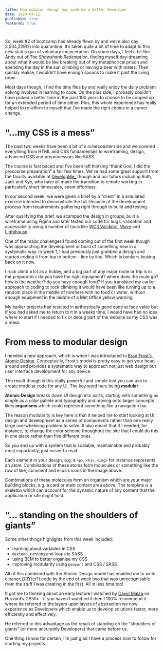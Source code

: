 ```yaml
---
title: How modular design has made me a better Developer
date: 2020-04-12
published: true
featured: true

---
```

So, week #2 of bootcamp has already flown by and we’re also day 3,504,229(?) into quarantine. It’s taken quite a bit of time to adapt to this new status quo of voluntary incarceration. On some days, I feel a bit like Andy out of The _Shawshank Redemption_, finding myself day-dreaming about what it would be like breaking out of my metaphorical prison and spending the day in the sun climbing or having a beer with mates. Then quickly realise, I wouldn’t have enough spoons to make it past the living room.

Most days though, I find the time flies by and really enjoy the daily problem solving involved in learning to code. On the plus side, I probably couldn’t have picked a better time in the past 100 years to choose to be cooped up for an extended period of time either. Plus, this whole experience has really helped to re-affirm to myself that I’ve made the right choice in a career change.

# “…my CSS is a mess”
The past two weeks have been a bit of a rollercoaster ride and we covered everything from HTML and CSS fundamentals to wireframing, design, advanced CSS and preprocessors like SASS.

The course is fast paced and I’ve been left thinking “thank God, I did the precourse preparation” a fair few times. We’ve had some great support from the faculty available at [DevelopMe_](https://developme.tech/) though and our tutors including Ruth, Jack and Kye, who have all made the transition to remote working in particularly short timescales, seem effortless.

In our second week, we were given a brief by a “client” in a simulated exercise intended to demonstrate the full lifecycle of the development process from requirements gathering right through to build and testing.

After qualifying the brief, we scamped the design in groups, built a wireframe using Figma and later tested our code for bugs, validation and accessability using a number of tools like [WC3 Validator](https://validator.w3.org/), [Wave](https://wave.webaim.org/) and [Lighthouse](https://developers.google.com/web/tools/lighthouse).

One of the major challenges I found coming out of the first week though was approaching the development or build of something new in a systematic way. In week 1, I had previously just grabbed a design and started coding it from top to bottom - line by line. Which is bonkers looking back on it now.

I rock climb a lot as a hobby, and a big part of any major route or trip is in the preparation: do you have the right equipment? where does the route go? how is the weather? do you have enough food? If you translated my earlier approach to coding to rock climbing it would have been like turning up to a random place in the middle of nowhere with no food or water, without enough equipment in the middle of a Met Office yellow warning.

My earlier projects had resulted in aethestically good code at face value but if you had asked me to return to it in a weeks time, I would have had no idea where to start if I needed to fix or debug part of the website as my CSS was a mess.

# From mess to modular design
I needed a new approach, which is when I was introduced to [Brad Frost’s, Atomic Design](https://atomicdesign.bradfrost.com/). Conceptually, Frost’s model is pretty easy to get your head around and provides a systematic way to approach not just web design but user interface development for any device.

The result though is this really powerful and simple tool you can use to create modular code for any UI. The key word here being **modular**.

**Atomic Design** breaks down UI design into parts, starting with something as simple as a color pallete and typography and moving onto larger concepts likes **organisms** which could represent something like a navigation bar.

The reason modularity is key here is that it helped me to start looking at UI design and development as a series of components rather than one really large overwhelming problem to solve. It also meant that if I needed, for instance, to change the color scheme throughout the site that I could do this in one place rather than five different ones.

So you end up with a system that is scalable, maintainable and probably most importantly, just easier to read.

Each element in your design, e.g. a `<p>`, `<h1>`, `<img>` for instance represents an atom. Combinations of these atoms form molecules or something like the row of like, comment and elipsis icons in the image above.

Combinations of these molecules form an organism which are your major building blocks, e.g. a card or main content area above. The template is a skeleton which can account for the dynamic nature of any content that the application or site might hold.

# “… standing on the shoulders of giants”
Some other things highlights from this week included:

- learning about variables in CSS
- `@extend`, nesting and loops in SASS
- using BEM to better organise my CSS
- improving modularity using `@import` and CSS / SASS

All of this combined with the Atomic Design model has enabled me to write cleaner, [DRY](https://en.wikipedia.org/wiki/Don%27t_repeat_yourself)(er?) code by the end of week two that was unrecognisable from the stuff I was creating in the first. All in less time too!

It got me to thinking about an early lecture I watched by [David Malan](https://cs.harvard.edu/malan/bio/) on Harvard’s CS50x - if you haven’t watched it then I 100% recommend it - where he referred to the layers upon layers of abstraction we now experience as Developers which enable us to develop solutions faster, more efficiently and effectively.

He referred to this advantage as the result of standing on the “shoulders of giants” (or more accurately Developers) that came before us.

One thing I know for certain, I’m just glad I have a process now to follow for starting my projects.
